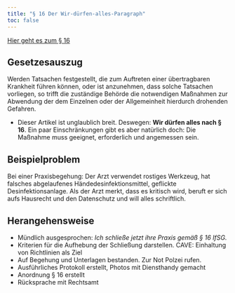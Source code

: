```yaml
---
title: "§ 16 Der Wir-dürfen-alles-Paragraph"
toc: false
---
```



[Hier geht es zum § 16](https://www.gesetze-im-internet.de/ifsg/__16.html)

::: {.callout-tip}
## Gesetzesauszug
Werden Tatsachen festgestellt, die zum Auftreten einer übertragbaren Krankheit führen können, oder ist anzunehmen, dass solche Tatsachen vorliegen, so trifft die zuständige Behörde die notwendigen Maßnahmen zur Abwendung der dem Einzelnen oder der Allgemeinheit hierdurch drohenden Gefahren.
:::


* Dieser Artikel ist unglaublich breit. Deswegen: __Wir dürfen alles nach § 16__. Ein paar Einschränkungen gibt es aber natürlich doch: Die Maßnahme muss geeignet, erforderlich und angemessen sein.


::: {.panel-tabset}
## Beispielproblem
Bei einer Praxisbegehung: Der Arzt verwendet rostiges Werkzeug, hat falsches abgelaufenes Händedesinfektionsmittel, geflickte Desinfektionsanlage. Als der Arzt merkt, dass es kritisch wird,  beruft er sich aufs Hausrecht und den Datenschutz und will alles schriftlich. 

## Herangehensweise
* Mündlich ausgesprochen: _Ich schließe jetzt ihre Praxis gemäß § 16 IfSG._
* Kriterien für die Aufhebung der Schließung darstellen. CAVE: Einhaltung von Richtlinien als Ziel 
* Auf Begehung und Unterlagen bestanden. Zur Not Polzei rufen.
* Ausführliches Protokoll erstellt, Photos mit Diensthandy gemacht
* Anordnung § 16 erstellt
* Rücksprache mit Rechtsamt

:::

